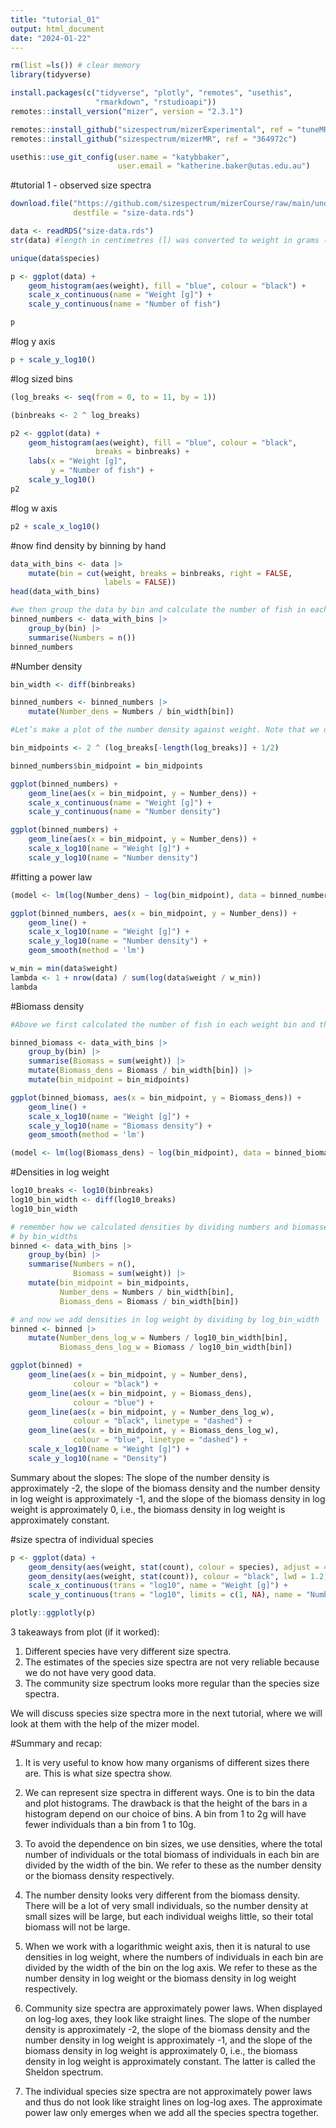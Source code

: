 ```yaml
---
title: "tutorial_01"
output: html_document
date: "2024-01-22"
---
```



```r
rm(list =ls()) # clear memory
library(tidyverse)

install.packages(c("tidyverse", "plotly", "remotes", "usethis",
                   "rmarkdown", "rstudioapi"))
remotes::install_version("mizer", version = "2.3.1")

remotes::install_github("sizespectrum/mizerExperimental", ref = "tuneMR")
remotes::install_github("sizespectrum/mizerMR", ref = "364972c")
```
```r
usethis::use_git_config(user.name = "katybbaker", 
                        user.email = "katherine.baker@utas.edu.au")


```

#tutorial 1 - observed size spectra
```r
download.file("https://github.com/sizespectrum/mizerCourse/raw/main/understand/size-data.rds",
              destfile = "size-data.rds")
```

```r
data <- readRDS("size-data.rds")
str(data) #length in centimetres (l) was converted to weight in grams (w) using standard allometric relationship: w = al^b. a and b are species specific parameters 
```
```r
unique(data$species)
```
```r
p <- ggplot(data) +
    geom_histogram(aes(weight), fill = "blue", colour = "black") +
    scale_x_continuous(name = "Weight [g]") +
    scale_y_continuous(name = "Number of fish")

p
```
#log y axis

```r
p + scale_y_log10()
```
#log sized bins

```r
(log_breaks <- seq(from = 0, to = 11, by = 1))

(binbreaks <- 2 ^ log_breaks)
```

```r
p2 <- ggplot(data) +
    geom_histogram(aes(weight), fill = "blue", colour = "black",
                   breaks = binbreaks) +
    labs(x = "Weight [g]",
         y = "Number of fish") +
    scale_y_log10()
p2
```
#log w axis
```r
p2 + scale_x_log10()

```
#now find density by binning by hand

```r
data_with_bins <- data |>
    mutate(bin = cut(weight, breaks = binbreaks, right = FALSE,
                     labels = FALSE))
head(data_with_bins)
```


```r
#we then group the data by bin and calculate the number of fish in each bin
binned_numbers <- data_with_bins |> 
    group_by(bin) |> 
    summarise(Numbers = n())
binned_numbers
```

#Number density

```r
bin_width <- diff(binbreaks)

binned_numbers <- binned_numbers |> 
    mutate(Number_dens = Numbers / bin_width[bin])

```

```r
#Let’s make a plot of the number density against weight. Note that we only estimated the number density of weights within each bin, so we only have an average value which we use to determine the height of the curve at the midpoint of the bin. So the plot interpolates between these discrete points (at the midpoint of each bin weights) by straight lines to produce a continuous curve.

bin_midpoints <- 2 ^ (log_breaks[-length(log_breaks)] + 1/2)

binned_numbers$bin_midpoint = bin_midpoints

ggplot(binned_numbers) +
    geom_line(aes(x = bin_midpoint, y = Number_dens)) +
    scale_x_continuous(name = "Weight [g]") +
    scale_y_continuous(name = "Number density")
```
```r
ggplot(binned_numbers) +
    geom_line(aes(x = bin_midpoint, y = Number_dens)) + 
    scale_x_log10(name = "Weight [g]") + 
    scale_y_log10(name = "Number density")
```
#fitting a power law

```r
(model <- lm(log(Number_dens) ~ log(bin_midpoint), data = binned_numbers))
```
```r
ggplot(binned_numbers, aes(x = bin_midpoint, y = Number_dens)) +
    geom_line() + 
    scale_x_log10(name = "Weight [g]") + 
    scale_y_log10(name = "Number density") +
    geom_smooth(method = 'lm')
```
```r
w_min = min(data$weight)
lambda <- 1 + nrow(data) / sum(log(data$weight / w_min))
lambda
```
#Biomass density

```r
#Above we first calculated the number of fish in each weight bin and then divided by the width of each bin to obtain the average number density in each bin. Exactly analogous to that, we can calculate the biomass of all the fish in each weight bin and divide that by the width of each bin to obtain the average biomass density in each bin. Note, that number density and biomass density will give quite different results, because there are lots of fish in small bins but their total biomass may not be very large. So in the code below we will now sum weight and not numbers

binned_biomass <- data_with_bins |> 
    group_by(bin) |> 
    summarise(Biomass = sum(weight)) |>
    mutate(Biomass_dens = Biomass / bin_width[bin]) |>
    mutate(bin_midpoint = bin_midpoints)

```
```r
ggplot(binned_biomass, aes(x = bin_midpoint, y = Biomass_dens)) +
    geom_line() + 
    scale_x_log10(name = "Weight [g]") + 
    scale_y_log10(name = "Biomass density") +
    geom_smooth(method = 'lm')
```
```r
(model <- lm(log(Biomass_dens) ~ log(bin_midpoint), data = binned_biomass))
```
#Densities in log weight

```r
log10_breaks <- log10(binbreaks)
log10_bin_width <- diff(log10_breaks)
log10_bin_width
```

```r
# remember how we calculated densities by dividing numbers and biomasses 
# by bin_widths
binned <- data_with_bins |> 
    group_by(bin) |> 
    summarise(Numbers = n(),
              Biomass = sum(weight)) |>
    mutate(bin_midpoint = bin_midpoints,
           Number_dens = Numbers / bin_width[bin],
           Biomass_dens = Biomass / bin_width[bin])

# and now we add densities in log weight by dividing by log_bin_width
binned <- binned |> 
    mutate(Number_dens_log_w = Numbers / log10_bin_width[bin],
           Biomass_dens_log_w = Biomass / log10_bin_width[bin])

ggplot(binned) +
    geom_line(aes(x = bin_midpoint, y = Number_dens),
              colour = "black") +
    geom_line(aes(x = bin_midpoint, y = Biomass_dens),
              colour = "blue") +
    geom_line(aes(x = bin_midpoint, y = Number_dens_log_w),
              colour = "black", linetype = "dashed") +
    geom_line(aes(x = bin_midpoint, y = Biomass_dens_log_w),
              colour = "blue", linetype = "dashed") +
    scale_x_log10(name = "Weight [g]") +
    scale_y_log10(name = "Density")
```
Summary about the slopes:
The slope of the number density is approximately -2, the slope of the biomass density and the number density in log weight is approximately -1, and the slope of the biomass density in log weight is approximately 0, i.e., the biomass density in log weight is approximately constant.


#size spectra of individual species

```r
p <- ggplot(data) +
    geom_density(aes(weight, stat(count), colour = species), adjust = 4) +
    geom_density(aes(weight, stat(count)), colour = "black", lwd = 1.2, adjust = 4) +
    scale_x_continuous(trans = "log10", name = "Weight [g]") +
    scale_y_continuous(trans = "log10", limits = c(1, NA), name = "Number density in log w")

plotly::ggplotly(p)
```
3 takeaways from plot (if it worked):

1. Different species have very different size spectra.
2. The estimates of the species size spectra are not very reliable because we do not have very good data.
3. The community size spectrum looks more regular than the species size spectra.

We will discuss species size spectra more in the next tutorial, where we will look at them with the help of the mizer model.

#Summary and recap:

1) It is very useful to know how many organisms of different sizes there are. This is what size spectra show.

2) We can represent size spectra in different ways. One is to bin the data and plot histograms. The drawback is that the height of the bars in a histogram depend on our choice of bins. A bin from 1 to 2g will have fewer individuals than a bin from 1 to 10g.

3) To avoid the dependence on bin sizes, we use densities, where the total number of individuals or the total biomass of individuals in each bin are divided by the width of the bin. We refer to these as the number density or the biomass density respectively.

3) The number density looks very different from the biomass density. There will be a lot of very small individuals, so the number density at small sizes will be large, but each individual weighs little, so their total biomass will not be large.

5) When we work with a logarithmic weight axis, then it is natural to use densities in log weight, where the numbers of individuals in each bin are divided by the width of the bin on the log axis. We refer to these as the number density in log weight or the biomass density in log weight respectively.

6) Community size spectra are approximately power laws. When displayed on log-log axes, they look like straight lines. The slope of the number density is approximately -2, the slope of the biomass density and the number density in log weight is approximately -1, and the slope of the biomass density in log weight is approximately 0, i.e., the biomass density in log weight is approximately constant. The latter is called the Sheldon spectrum.

7) The individual species size spectra are not approximately power laws and thus do not look like straight lines on log-log axes. The approximate power law only emerges when we add all the species spectra together.



